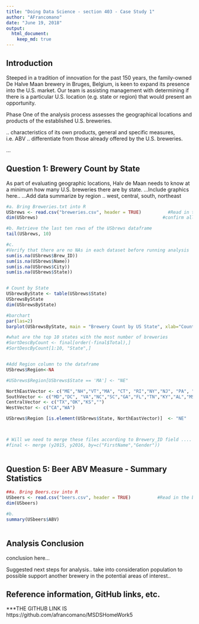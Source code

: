 ```yaml
---
title: "Doing Data Science - section 403 - Case Study 1"
author: "AFrancomano"
date: "June 19, 2018"
output: 
  html_document:
    keep_md: true
---
```


## Introduction
Steeped in a tradition of innovation for the past 150 years, the family-owned De Halve Maan brewery in Bruges, Belgium, is keen to expand its presence into the U.S. market.  Our team is assisting management with determining if there is a particular U.S. location (e.g. state or region) that would present an opportunity.  

Phase One of the analysis process assesses the geographical locations and products of the established U.S. breweries.


.. characteristics of its own products, general and specific measures, i.e. ABV ..   differentiate from those already offered by the U.S. breweries.

... 


## Question 1: Brewery Count by State

As part of evaluating geographic locations, Halv de Maan needs to know at a minimum how many U.S. breweries there are by state. 
...Include graphics here..
...Add data summarize by region ..  west, central, south, northeast


```r
#a. Bring Breweries.txt into R   
USbrews <- read.csv("breweries.csv", header = TRUE)          #Read in the breweries datafile
dim(USbrews)                                               #confirm all data lines were read in

#b. Retrieve the last ten rows of the USbrews dataframe
tail(USbrews, 10)

#c.
#Verify that there are no NAs in each dataset before running analysis
sum(is.na(USbrews$Brew_ID))
sum(is.na(USbrews$Name))
sum(is.na(USbrews$City))
sum(is.na(USbrews$State))


# Count by State
USbrewsByState <- table(USbrews$State)
USbrewsByState
dim(USbrewsByState)

#barchart
par(las=2)
barplot(USbrewsByState, main = "Brewery Count by US State", xlab="Count", ylab="State", col="lightseagreen", horiz=TRUE)

#what are the top 10 states with the most number of breweries 
#SortDescByCount <- final[order(-final$Total),]   
#SortDescByCount[1:10, "State",] 


#Add Region column to the dataframe
USbrews$Region<-NA

#USbrews$Region[USbrews$State == 'MA'] <- "NE"  

NorthEastVector <- c("ME","NH","VT","MA", "CT", "RI","NY","NJ", "PA", "DE")
SouthVector <- c("MD","DC", "VA","NC","SC","GA","FL","TN","KY","AL","MS","LA","AR")
CentralVector <- c("TX","OK","KS","")
WestVector <- c("CA","WA")

USbrews$Region [is.element(USbrews$State, NorthEastVector)]  <- "NE" 



# Will we need to merge these files according to Brewery_ID field ....
#final <- merge (y2015, y2016, by=c("FirstName","Gender"))
                
```


## Question 5: Beer ABV Measure - Summary Statistics
```r
##a. Bring Beers.csv into R   
USbeers <- read.csv("beers.csv", header = TRUE)          #Read in the beers datafile
dim(USbeers)

#b. 
summary(USbeers$ABV)
                
```

## Analysis Conclusion

conclusion here...

Suggested next steps for analysis.. take into consideration population to possible support another brewery in the potential areas of interest..

## Reference information, GitHub links, etc.

***THE GITHUB LINK IS  https://github.com/afrancomano/MSDSHomeWork5

